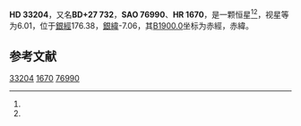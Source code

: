 {{Starbox begin
| name = HD 33204
}}
{{Starbox observe
| epoch = [[J2000.0|J2000.0]]
| constell = {{星座名待查}}<ref name=SIMBAD>{{cite web
 | url=http://simbad.u-strasbg.fr/simbad/sim-id?Ident=HR+1670
 | title =Pulsating variable Star
 | publisher=Centre de Données astronomiques de Strasbourg
 | work=SIMBAD
 | accessdate=2012-07-13}}</ref><ref name=DATA>{{cite web
 | url=http://vizier.u-strasbg.fr/viz-bin/VizieR-5?-out.add=.&-source=5050&-corr=PK=HR&-out.max=9999&HR=1670
 | title=VizieR Detailed Page
 | accessdate=2012-07-13
 | archive-date=2016-03-05
 | archive-url=https://web.archive.org/web/20160305002354/http://vizier.u-strasbg.fr/viz-bin/VizieR-5?-out.add=.&-source=5050&-corr=PK=HR&-out.max=9999&HR=1670
 | dead-url=no
 }}</ref>
| 星官 = 
| ra = {{RA|5|9|45.1}}<ref name=SIMBAD /><ref name=DATA />
| dec = {{DEC|+28|1|50}}<ref name=SIMBAD /><ref name=DATA />
| appmag_v = 6.01<ref name=SIMBAD /><ref name=DATA />
}}
{{Starbox character
| class = A5m<ref name=SIMBAD /><ref name=DATA />
| b-v = 0.27<ref name=SIMBAD /><ref name=DATA />
| u-b = 0.04<ref name=SIMBAD /><ref name=DATA />
| r-i = 0.14<ref name=SIMBAD /><ref name=DATA />
| variable = 
}}
{{Starbox astrometry
| radial_v = 0.04
| prop_mo_ra = 41
| parallax = 0.008
| p_error =
}}
{{Starbox catalog
| names =BD+27 732，[[SAO星表|SAO]] 76990，[[HD星表|HD]] 33204，[[HR星表|HR]] 1670}}
{{Starbox reference |Simbad=HR+1670}}
{{Starbox end}}

'''HD 33204'''，又名'''BD+27 732'''，'''SAO 76990'''、'''HR 1670'''，是一颗恒星<ref name=SIMBAD /><ref name=DATA />，视星等为6.01，位于[[銀道座標系|銀經]]176.38，[[銀道座標系|銀緯]]-7.06，其[[B1900.0|B1900.0]]坐标为赤經{{RA|5|3|28.2}}，赤緯{{DEC|+27|-7.06|13}}。

== 参考文献 ==
{{reflist}}

{{star-stub}}

[[Category:HD和HDE天體|33204]]
[[Category:HR天體|1670]]
[[Category:SAO天體|76990]]